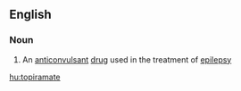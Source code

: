 ==English==

===Noun===
{{wikipedia}}
{{en-noun|-}}

# An [[anticonvulsant]] [[drug]] used in the treatment of [[epilepsy]]

[[hu:topiramate]]